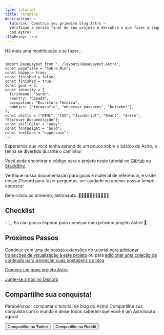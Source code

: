 ```yaml
---
type: tutorial
title: Parabéns!
description: >-
  Tutorial: Construa seu primeiro blog Astro —
  Verifique a versão final do seu projeto e descubra o que fazer a seguir
  com Astro!
i18nReady: true
---
```



Há mais uma modificação a se fazer...

```astro title="src/pages/about.astro" del={5} ins={6}
---
import BaseLayout from "../layouts/BaseLayout.astro";
const pageTitle = "Sobre Mim";
const happy = true;
const finished = false;
const finished = true;
const goal = 3;
const identity = {
  firstName: "Sarah",
  country: "Canadá",
  occupation: "Escritora Técnica",
  hobbies: ["fotografia", "observar pássaros", "beisebol"],
};
const skills = ["HTML", "CSS", "JavaScript", "React", "Astro", "Escrever Documentação"];
const skillColor = "navy";
const fontWeight = "bold";
const textCase = "uppercase";
---
```

Esperamos que você tenha aprendido um pouco sobre o básico de Astro, e tenha se divertido durante o caminho!

Você pode encontrar o código para o projeto neste tutorial no [GitHub](https://github.com/withastro/blog-tutorial-demo/tree/complete) ou
[StackBlitz](https://stackblitz.com/github/withastro/blog-tutorial-demo/tree/complete?file=src/pages/index.astro).

Verifique nossa documentação para guias e material de referência, e visite nosso Discord para fazer perguntas, ser ajudado ou apenas passar tempo conosco!

Bem-vindo ao universo, astronauta. 👩🏼‍🚀👨🏿‍🚀🧑‍🚀👩🏾‍🚀

<Box icon="check-list">

## Checklist

<Checklist>
- [ ] Eu não posso esperar para começar meu próximo projeto Astro! 🚀
</Checklist>
</Box>

## Próximos Passos

Continue com uma de nossas extensões do tutorial para [adicionar transições de visualização à este projeto](/pt-br/tutorials/add-view-transitions/) ou para [adicionar uma coleção de conteúdo para gerenciar suas postagens do blog](/pt-br/tutorials/add-content-collections/)

[Comece um novo projeto Astro](/pt-br/getting-started/)

[Junte-se a nós no Discord](https://astro.build/chat)

<CompletionConfetti />

## Compartilhe sua conquista!

Parabéns por completar o tutorial de blog do Astro! Compartilhe sua conquista com o mundo e deixe todos saberem que você é um Astronauta agora!

<div style="display: flex; flex-wrap: wrap; gap: 0.5rem;">
  <Button link='https://twitter.com/intent/tweet?text=Just%20finished%20learning%20how%20to%20build%20my%20first%20Astro%20blog!%20Check%20it%20out%20at%20https://docs.astro.build/%0Avia%20%40astrodotbuild'>Compartilhe no Twitter</Button>
  <Button link='https://www.reddit.com/submit?url=https://docs.astro.build/&title=Just%20finished%20learning%20how%20to%20build%20my%20first%20Astro%20blog!'>Compartilhe no Reddit</Button>
</div>
